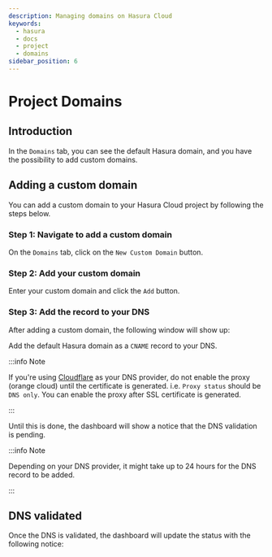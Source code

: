 ```yaml
---
description: Managing domains on Hasura Cloud
keywords:
  - hasura
  - docs
  - project
  - domains
sidebar_position: 6
---
```



# Project Domains

## Introduction

In the `Domains` tab, you can see the default Hasura domain, and you have the possibility to add custom domains.

## Adding a custom domain

You can add a custom domain to your Hasura Cloud project by following the steps below.

### Step 1: Navigate to add a custom domain

On the `Domains` tab, click on the `New Custom Domain` button.

<Thumbnail
  src="/img/graphql/cloud/projects/add-custom-domain.png"
  alt="Add custom domain"
  width="727px"
/>

### Step 2: Add your custom domain

Enter your custom domain and click the `Add` button.

<Thumbnail
  src="/img/graphql/cloud/projects/choose-custom-domain.png"
  alt="Choose custom domain"
  width="727px"
/>

### Step 3: Add the record to your DNS

After adding a custom domain, the following window will show up:

<Thumbnail
  src="/img/graphql/cloud/projects/dns-settings.png"
  alt="DNS settings"
  width="727px"
/>

Add the default Hasura domain as a `CNAME` record to your DNS.

:::info Note

If you're using [Cloudflare](https://www.cloudflare.com) as your DNS provider, do not enable the proxy (orange cloud) until the certificate is generated. i.e. `Proxy status` should be `DNS only`. You can enable the proxy after SSL certificate is generated.

:::

Until this is done, the dashboard will show a notice that the DNS validation is pending.

<Thumbnail
  src="/img/graphql/cloud/projects/dns-validation-pending.png"
  alt="DNS validation pending"
  width="727px"
/>

:::info Note

Depending on your DNS provider, it might take up to 24 hours for the DNS record to be added.

:::

## DNS validated

Once the DNS is validated, the dashboard will update the status with the following notice:

<Thumbnail
  src="/img/graphql/cloud/projects/dns-validated.png"
  alt="DNS validated"
  width="727px"
/>
